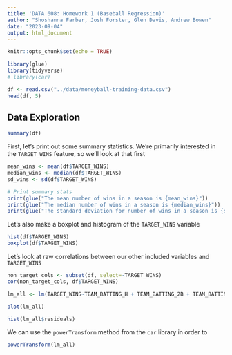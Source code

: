 ```yaml
---
title: 'DATA 608: Homework 1 (Baseball Regression)'
author: "Shoshanna Farber, Josh Forster, Glen Davis, Andrew Bowen"
date: "2023-09-04"
output: html_document
---
```


```r
knitr::opts_chunk$set(echo = TRUE)
```

```r
library(glue)
library(tidyverse)
# library(car)
```

```r
df <- read.csv("../data/moneyball-training-data.csv")
head(df, 5)
```
## Data Exploration
```r
summary(df)
```


First, let's print out some summary statistics. We're primarily interested in the `TARGET_WINS` feature, so we'll look at that first
```r
mean_wins <- mean(df$TARGET_WINS)
median_wins <- median(df$TARGET_WINS)
sd_wins <- sd(df$TARGET_WINS)

# Print summary stats
print(glue("The mean number of wins in a season is {mean_wins}"))
print(glue("The median number of wins in a season is {median_wins}"))
print(glue("The standard deviation for number of wins in a season is {sd_wins}"))
```

Let's also make a boxplot and histogram of the `TARGET_WINS` variable
```r
hist(df$TARGET_WINS)
boxplot(df$TARGET_WINS)
```

Let's look at raw correlations between our other included variables and `TARGET_WINS`
```r
non_target_cols <- subset(df, select=-TARGET_WINS)
cor(non_target_cols, df$TARGET_WINS)
```


```r
lm_all <- lm(TARGET_WINS~TEAM_BATTING_H + TEAM_BATTING_2B + TEAM_BATTING_3B + TEAM_BATTING_HR, df)
```

```r
plot(lm_all)
```
```r
hist(lm_all$residuals)
```

We can use the `powerTransform` method from the `car` library in order to 
```r
powerTransform(lm_all)
```




